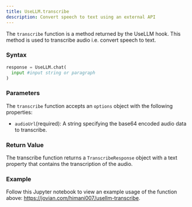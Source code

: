 ```yaml
---
title: UseLLM.transcribe
description: Convert speech to text using an external API
---
```


The `transcribe` function is a method returned by the UseLLM hook. This method is used to transcribe audio i.e. convert speech to text.

### Syntax

```Python
response = UseLLM.chat(
  input #input string or paragraph
)
```

### Parameters

The `transcribe` function accepts an `options` object with the following properties:

- `audioUrl`(required):  A string specifying the base64 encoded audio data to transcribe.

### Return Value

The transcribe function returns a `TranscribeResponse` object with a text property that contains the transcription of the audio.

### Example

Follow this Jupyter notebook to view an example usage of the function above: https://jovian.com/himani007/usellm-transcribe. 
